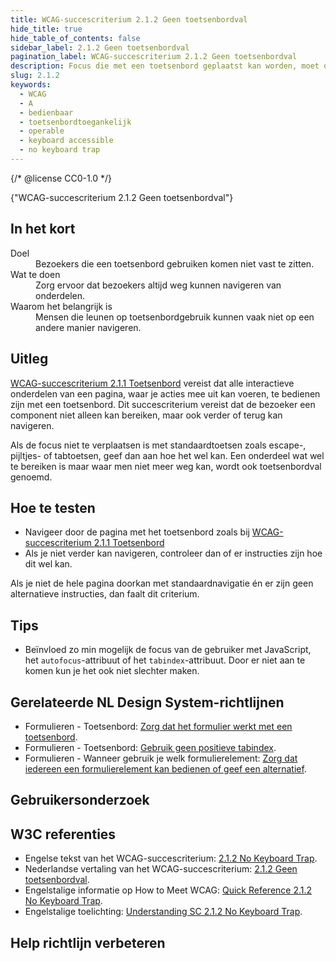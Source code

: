 ```yaml
---
title: WCAG-succescriterium 2.1.2 Geen toetsenbordval
hide_title: true
hide_table_of_contents: false
sidebar_label: 2.1.2 Geen toetsenbordval
pagination_label: WCAG-succescriterium 2.1.2 Geen toetsenbordval
description: Focus die met een toetsenbord geplaatst kan worden, moet ook met het toetsenbord weg te halen zijn.
slug: 2.1.2
keywords:
  - WCAG
  - A
  - bedienbaar
  - toetsenbordtoegankelijk
  - operable
  - keyboard accessible
  - no keyboard trap
---
```


{/* @license CC0-1.0 */}


<WcagHeadingGroup level={1} conformanceLevel="Niveau A">
  {"WCAG-succescriterium 2.1.2 Geen toetsenbordval"}
</WcagHeadingGroup>

## In het kort

<dl>
  <div class="dl__item">
    <dt class="dl__term">Doel</dt>
    <dd class="dl__definition">Bezoekers die een toetsenbord gebruiken komen niet vast te zitten.</dd>
  </div>
  <div class="dl__item">
    <dt class="dl__term">Wat te doen</dt>
    <dd class="dl__definition">Zorg ervoor dat bezoekers altijd weg kunnen navigeren van onderdelen.</dd>
  </div>
  <div class="dl__item">
    <dt class="dl__term">Waarom het belangrijk is</dt>
    <dd class="dl__definition">
      Mensen die leunen op toetsenbordgebruik kunnen vaak niet op een andere manier navigeren.
    </dd>
  </div>
</dl>

## Uitleg

<Summary />

[WCAG-succescriterium 2.1.1 Toetsenbord](/wcag/2.1.1) vereist dat alle interactieve onderdelen van een pagina, waar je acties mee uit kan voeren, te bedienen zijn met een toetsenbord. Dit succescriterium vereist dat de bezoeker een component niet alleen kan bereiken, maar ook verder of terug kan navigeren.

Als de focus niet te verplaatsen is met standaardtoetsen zoals escape-, pijltjes- of tabtoetsen, geef dan aan hoe het wel kan. Een onderdeel wat wel te bereiken is maar waar men niet meer weg kan, wordt ook toetsenbordval genoemd.

## Hoe te testen

- Navigeer door de pagina met het toetsenbord zoals bij [WCAG-succescriterium 2.1.1 Toetsenbord](/wcag/2.1.1)
- Als je niet verder kan navigeren, controleer dan of er instructies zijn hoe dit wel kan.

Als je niet de hele pagina doorkan met standaardnavigatie én er zijn geen alternatieve instructies, dan faalt dit criterium.

## Tips

- Beïnvloed zo min mogelijk de focus van de gebruiker met JavaScript, het `autofocus`-attribuut of het `tabindex`-attribuut. Door er niet aan te komen kun je het ook niet slechter maken.

## Gerelateerde NL Design System-richtlijnen

- Formulieren - Toetsenbord: [Zorg dat het formulier werkt met een toetsenbord](/richtlijnen/formulieren/toetsenbord/).
- Formulieren - Toetsenbord: [Gebruik geen positieve tabindex](/richtlijnen/formulieren/toetsenbord/tabindex).
- Formulieren - Wanneer gebruik je welk formulierelement: [Zorg dat iedereen een formulierelement kan bedienen of geef een alternatief](/richtlijnen/formulieren/wanneer-welk-form-element/iedereen-kan-invullen).

## Gebruikersonderzoek

<CTAGebruikersonderzoek />

## W3C referenties

- Engelse tekst van het WCAG-succescriterium: [<span lang="en">2.1.2 No Keyboard Trap</span>](https://www.w3.org/TR/WCAG22/#content-on-hover-or-focus).
- Nederlandse vertaling van het WCAG-succescriterium: [2.1.2 Geen toetsenbordval](https://www.w3.org/Translations/WCAG22-nl/#content-on-hover-or-focus).
- Engelstalige informatie op <span lang="en">How to Meet WCAG</span>: [<span lang="en">Quick Reference 2.1.2 No Keyboard Trap</span>](https://www.w3.org/WAI/WCAG22/quickref/#content-on-hover-or-focus).
- Engelstalige toelichting: [<span lang="en">Understanding SC 2.1.2 No Keyboard Trap</span>](https://www.w3.org/WAI/WCAG22/Understanding/content-on-hover-or-focus.html).

<Disclaimer />

## Help richtlijn verbeteren

<Markdown omitH1 headinglevel={3}>
  <WCAGFooterInfo />
</Markdown>
